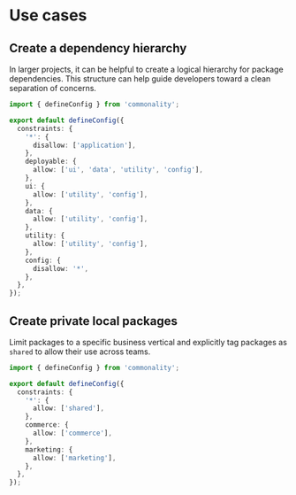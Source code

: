# Use cases

## Create a dependency hierarchy

In larger projects, it can be helpful to create a logical hierarchy for package dependencies.
This structure can help guide developers toward a clean separation of concerns.

```ts filename="commonality.config.ts"
import { defineConfig } from 'commonality';

export default defineConfig({
  constraints: {
    '*': {
      disallow: ['application'],
    },
    deployable: {
      allow: ['ui', 'data', 'utility', 'config'],
    },
    ui: {
      allow: ['utility', 'config'],
    },
    data: {
      allow: ['utility', 'config'],
    },
    utility: {
      allow: ['utility', 'config'],
    },
    config: {
      disallow: '*',
    },
  },
});
```

## Create private local packages

Limit packages to a specific business vertical and explicitly tag packages as `shared` to allow their use across teams.

```ts filename="commonality.config.ts"
import { defineConfig } from 'commonality';

export default defineConfig({
  constraints: {
    '*': {
      allow: ['shared'],
    },
    commerce: {
      allow: ['commerce'],
    },
    marketing: {
      allow: ['marketing'],
    },
  },
});
```
